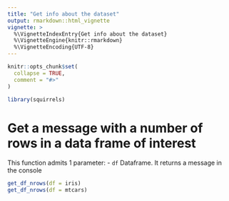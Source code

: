 ```yaml
---
title: "Get info about the dataset"
output: rmarkdown::html_vignette
vignette: >
  %\VignetteIndexEntry{Get info about the dataset}
  %\VignetteEngine{knitr::rmarkdown}
  %\VignetteEncoding{UTF-8}
---
```


```r
knitr::opts_chunk$set(
  collapse = TRUE,
  comment = "#>"
)
```

```r
library(squirrels)
```

<!-- WARNING - This vignette is generated by {fusen} from dev/flat_get_info.Rmd: do not edit by hand -->



<!--
 You need to run the 'description' chunk in the '0-dev_history.Rmd' file before continuing your code there.
-->

# Get a message with a number of rows in a data frame of interest

This function admits 1 parameter: 
- `df` Dataframe.
It returns a message in the console
 
  
```r
get_df_nrows(df = iris)
get_df_nrows(df = mtcars)
```

  
  




